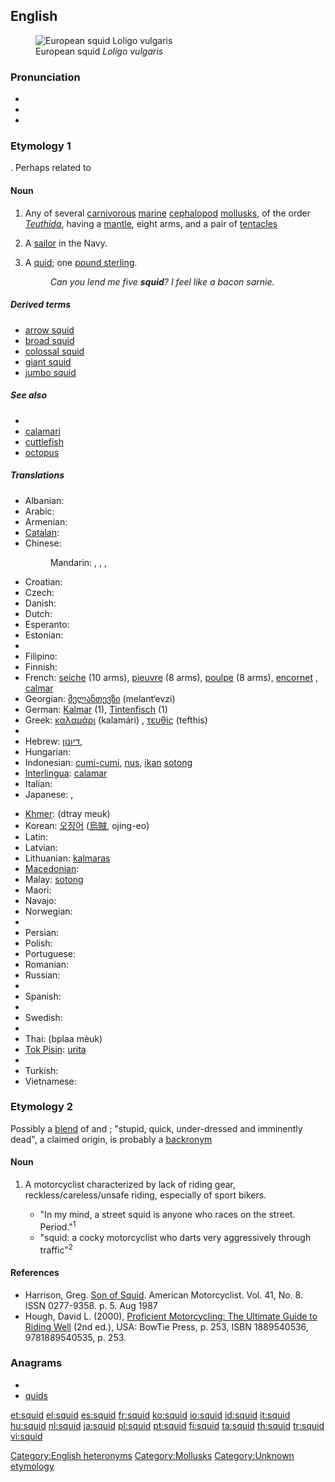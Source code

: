 {{wikipedia}}
{{also|SQUID}}
==English==
[[Image:Loligo vulgaris.jpg|thumb|right|European squid ''Loligo vulgaris'']]

===Pronunciation===
* {{IPA|/skwɪd/}}
* {{audio|en-us-squid.ogg|Audio (US)}}
* {{rhymes|ɪd}}

===Etymology 1===
{{unk.}}.  Perhaps related to {{term|squirt}}

====Noun====
{{en-noun|pl2=squid}}

# Any of several [[carnivorous]] [[marine]] [[cephalopod]] [[mollusk]]s, of the order ''[[Teuthida]]'', having a [[mantle]], eight arms, and a pair of [[tentacle]]s
# {{context|mildly|pejorative}} A [[sailor]] in the Navy.
# {{UK|slang|humorous|rare}} A [[quid]]; one [[pound sterling]].
#: ''Can you lend me five '''squid'''? I feel like a bacon sarnie.''

=====Derived terms=====
* [[arrow squid]]
* [[broad squid]]
* [[colossal squid]]
* [[giant squid]]
* [[jumbo squid]]

=====See also=====
* {{pedia}}
* [[calamari]]
* [[cuttlefish]]
* [[octopus]]

=====Translations=====
{{trans-top|sea animal}}
* Albanian: {{t|sq|kallamar|xs=Albanian}}
* Arabic: {{t|ar|حبار|m|tr=Habbaar}}
* Armenian: {{t-|hy|կաղամար|tr=kaġamar}}
* [[Catalan]]: {{t-|ca|calamars|m}}
* Chinese:
*: Mandarin: {{t-|cmn|烏賊|sc=Hani}}, {{t-|cmn|乌贼|tr=wūzéi|sc=Hani}}, {{t-|cmn|魷魚|sc=Hani}}, {{t-|cmn|鱿鱼|tr=yóuyú|sc=Hani}}
* Croatian: {{t-|hr|lignja|f}}
* Czech: {{t-|cs|krakatice|f}}
* Danish: {{t-|da|blæksprutte|c}}
* Dutch: {{t+|nl|inktvis|m}}
* Esperanto: {{t-|eo|sepio|xs=Esperanto}}
* Estonian: {{t|et|kalmaar}}
* {{trreq|Fijian}}
* Filipino: {{tø|fil|pusit}}
* Finnish: {{t+|fi|mustekala}}
* French: [[seiche]] {{f}} (10 arms), [[pieuvre]] {{f}} (8 arms), [[poulpe]] {{f}} (8 arms), [[encornet]] {{m}}, [[calmar]] {{m}}
* Georgian: [[მელანთევზი]] (melant‘evzi)
* German: [[Kalmar]] {{m}} (1), [[Tintenfisch]] {{m}} (1)
* Greek: [[καλαμάρι]] (kalamári) {{n}}, [[τευθίς]] (tefthis) {{f}}
* {{trreq|Hawaiian}}
* Hebrew: [[דיונון]], {{t|he|דיונון|tr=dionon|sc=Hebr}}
* Hungarian: {{t+|hu|tintahal}}
* Indonesian: [[cumi-cumi]], [[nus]], [[ikan]] [[sotong]]
* [[Interlingua]]: [[calamar]]
* Italian: {{t+|it|calamaro|m}}
* Japanese: {{t-|ja|イカ|tr=ika}}, {{t+|ja|烏賊|tr=ika}}
{{trans-mid}}
* [[Khmer]]: {{Khmr|[[ត្រី​មឹក]]}} (dtray meuk)
* Korean: [[오징어]] ([[烏賊]], ojing-eo)
* Latin: {{t-|la|loligo|f|alt=lōlīgō}}
* Latvian: {{t|lv|kalmārs; paskvila}}
* Lithuanian: [[kalmaras]] {{m}}
* [[Macedonian]]: {{t-|mk|лигња|f|tr=lígnja}}
* Malay: [[sotong]]
* Maori: {{t-|mi|wheke|xs=Maori}}
* Navajo: {{tø|nv|łóóʼ bigaan neeznání}}
* Norwegian: {{t+|no|akkar|m}}
* {{trreq|Old English}}
* Persian: {{t|fa|سرپاور دم‌کل|xs=Persian}}
* Polish: {{t+|pl|kalmar}}
* Portuguese: {{t+|pt|lula|f}}
* Romanian: {{t-|ro|calmar|m}}
* Russian: {{t|ru|кальмар|m|tr=kal’már}}
* {{trreq|Samoan}}
* Spanish: {{t+|es|calamar|m}}
* {{trreq|Swahili}}
* Swedish: {{t-|sv|bläckfisk|c}}
* {{trreq|Tahitian}}
* Thai: {{Thai|[[ปลาหมึก]]}} (bplaa mèuk)
* [[Tok Pisin]]: [[urita]]
* {{trreq|Tongan}}
* Turkish: {{t+|tr|kalamar}}
* Vietnamese: {{t|vi|mực ống|xs=Vietnamese}}
{{trans-bottom}}

===Etymology 2===
Possibly a [[blend]] of {{term|stupid}} and {{term|quick}};  "stupid, quick, under-dressed and imminently dead", a claimed origin, is probably a [[backronym]]

====Noun====
{{en-noun}}

# {{slang|motorcycling|pejorative}} A motorcyclist characterized by lack of riding gear, reckless/careless/unsafe riding, especially of sport bikers.<!-- moved to etymology: this is likely to be a backronym in any case: Possibly an acronym of Stupid, Quick, Under-dressed, Imminently Dead.-->
#* "In my mind, a street squid is anyone who races on the street.  Period."<sup>1</sup>
#* "squid:  a cocky motorcyclist who darts very aggressively through traffic"<sup>2</sup>

====References====
* Harrison, Greg.  [http://books.google.com/books?id=SPkDAAAAMBAJ&pg=PA5-IA1&dq=squid Son of Squid].  American Motorcyclist. Vol. 41, No. 8.  ISSN 0277-9358.  p. 5.  Aug 1987
* Hough, David L. (2000), [http://books.google.com/books?id=yeAIAIxS-cgC&q Proficient Motorcycling: The Ultimate Guide to Riding Well] (2nd ed.), USA: BowTie Press, p. 253, ISBN 1889540536, 9781889540535, p. 253.
<!--SOED-->

===Anagrams===
* {{alphagram|diqsu}}
* [[quids#English|quids]]

[[Category:English heteronyms]]
[[Category:Mollusks]]
[[Category:Unknown etymology]]

[[et:squid]]
[[el:squid]]
[[es:squid]]
[[fr:squid]]
[[ko:squid]]
[[io:squid]]
[[id:squid]]
[[it:squid]]
[[hu:squid]]
[[nl:squid]]
[[ja:squid]]
[[pl:squid]]
[[pt:squid]]
[[fi:squid]]
[[ta:squid]]
[[th:squid]]
[[tr:squid]]
[[vi:squid]]